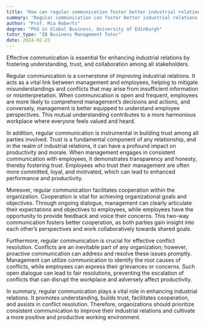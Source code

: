 ```yaml
---
title: "How can regular communication foster better industrial relations?"
summary: "Regular communication can foster better industrial relations by promoting understanding, trust, and cooperation among all stakeholders."
author: "Prof. Mia Roberts"
degree: "PhD in Global Business, University of Edinburgh"
tutor_type: "IB Business Management Tutor"
date: 2024-02-23
---
```


Effective communication is essential for enhancing industrial relations by fostering understanding, trust, and collaboration among all stakeholders.

Regular communication is a cornerstone of improving industrial relations. It acts as a vital link between management and employees, helping to mitigate misunderstandings and conflicts that may arise from insufficient information or misinterpretation. When communication is open and frequent, employees are more likely to comprehend management’s decisions and actions, and conversely, management is better equipped to understand employee perspectives. This mutual understanding contributes to a more harmonious workplace where everyone feels valued and heard.

In addition, regular communication is instrumental in building trust among all parties involved. Trust is a fundamental component of any relationship, and in the realm of industrial relations, it can have a profound impact on productivity and morale. When management engages in consistent communication with employees, it demonstrates transparency and honesty, thereby fostering trust. Employees who trust their management are often more committed, loyal, and motivated, which can lead to enhanced performance and productivity.

Moreover, regular communication facilitates cooperation within the organization. Cooperation is vital for achieving organizational goals and objectives. Through ongoing dialogue, management can clearly articulate their expectations and objectives to employees, while employees have the opportunity to provide feedback and voice their concerns. This two-way communication fosters better cooperation, as both parties gain insight into each other’s perspectives and work collaboratively towards shared goals.

Furthermore, regular communication is crucial for effective conflict resolution. Conflicts are an inevitable part of any organization; however, proactive communication can address and resolve these issues promptly. Management can utilize communication to identify the root causes of conflicts, while employees can express their grievances or concerns. Such open dialogue can lead to fair resolutions, preventing the escalation of conflicts that can disrupt the workplace and adversely affect productivity.

In summary, regular communication plays a vital role in enhancing industrial relations. It promotes understanding, builds trust, facilitates cooperation, and assists in conflict resolution. Therefore, organizations should prioritize consistent communication to improve their industrial relations and cultivate a more positive and productive working environment.
    